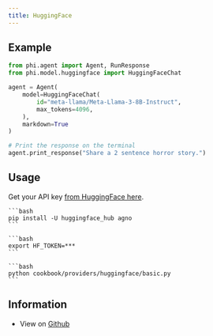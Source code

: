 ```yaml
---
title: HuggingFace
---
```


## Example

<CodeGroup>

```python agent.py
from phi.agent import Agent, RunResponse
from phi.model.huggingface import HuggingFaceChat

agent = Agent(
    model=HuggingFaceChat(
        id="meta-llama/Meta-Llama-3-8B-Instruct",
        max_tokens=4096,
    ),
    markdown=True
)

# Print the response on the terminal
agent.print_response("Share a 2 sentence horror story.")
```

</CodeGroup>

## Usage

Get your API key [from HuggingFace here](https://huggingface.co/settings/tokens).

<Steps>
  <Snippet file="create-venv-step.mdx" />

  <Step title="Install libraries">

    ```bash
    pip install -U huggingface_hub agno
    ```

  </Step>

  <Step title="Export Environment Variables">

    ```bash
    export HF_TOKEN=***
    ```

  </Step>

  <Step title="Run HuggingFace Agent">

    ```bash
    python cookbook/providers/huggingface/basic.py
    ```

  </Step>

  </Steps>

## Information

- View on [Github](https://github.com/phidatahq/agno/tree/main/cookbook/providers/huggingface/basic.py)
